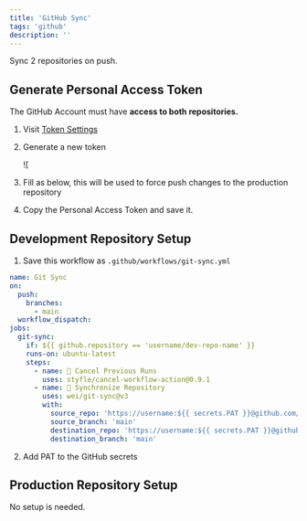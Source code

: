 ```yaml
---
title: 'GitHub Sync'
tags: 'github'
description: ''
---
```


Sync 2 repositories on push.

## Generate Personal Access Token

The GitHub Account must have **access to both repositories.**

1. Visit [Token Settings](https://github.com/settings/tokens)
2. Generate a new token

   ![<CloudinaryImg
     mdx
     publicId='theodorusclarence/shorts/github/github-sync/github-sync-1'
     alt='github-sync-1'
     width={2232}
     height={1088}
   />

3. Fill as below, this will be used to force push changes to the production repository

   <CloudinaryImg
     mdx
     publicId='theodorusclarence/shorts/github/github-sync/github-sync-2'
     alt='github-sync-2'
     width={1636}
     height={1374}
   />

4. Copy the Personal Access Token and save it.

   <CloudinaryImg
     mdx
     publicId='theodorusclarence/shorts/github/github-sync/github-sync-3'
     alt='github-sync-3'
     width={1374}
     height={506}
   />

## Development Repository Setup

1. Save this workflow as `.github/workflows/git-sync.yml`

```yaml {9,17,19} title=".github/workflows/git-sync.yml" caption="Don't forget to change the username and repo name"
name: Git Sync
on:
  push:
    branches:
      - main
  workflow_dispatch:
jobs:
  git-sync:
    if: ${{ github.repository == 'username/dev-repo-name' }}
    runs-on: ubuntu-latest
    steps:
      - name: 🛑 Cancel Previous Runs
        uses: styfle/cancel-workflow-action@0.9.1
      - name: 🔗 Synchronize Repository
        uses: wei/git-sync@v3
        with:
          source_repo: 'https://username:${{ secrets.PAT }}@github.com/username/dev-repo-name.git'
          source_branch: 'main'
          destination_repo: 'https://username:${{ secrets.PAT }}@github.com/username/production-repo-name.git'
          destination_branch: 'main'
```

2. Add PAT to the GitHub secrets

   <CloudinaryImg
     mdx
     publicId='theodorusclarence/shorts/github/github-sync/github-sync-4'
     alt='github-sync-4'
     width={1952}
     height={1276}
   />

## Production Repository Setup

No setup is needed.
